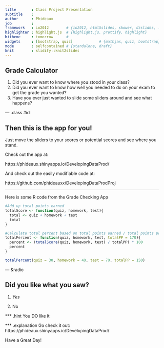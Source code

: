 ```yaml
---
title       : Class Project Presentation
subtitle    : 
author      : Phideaux
job         : 
framework   : io2012        # {io2012, html5slides, shower, dzslides, ...}
highlighter : highlight.js  # {highlight.js, prettify, highlight}
hitheme     : tomorrow      # 
widgets     : [bootstrap, quiz]            # {mathjax, quiz, bootstrap}
mode        : selfcontained # {standalone, draft}
knit        : slidify::knit2slides
---
```


## Grade Calculator

1. Did you ever want to know where you stood in your class?
2. Did you ever want to know how well you needed to do on your exam to get the grade you wanted?
3. Have you ever just wanted to slide some sliders around and see what happens?


--- .class #id 

## Then this is the app for you!



Just move the sliders to your scores or potential scores and see where you stand. 

Check out the app at:

https://phideaux.shinyapps.io/DevelopingDataProd/

And check out the easily modifiable code at:

https://github.com/phideauxx/DevelopingDataProdProj

---

Here is some R code from the Grade Checking App

```r
#Add up total points earned
totalScore <- function(quiz, homework, test){
  total <- quiz + homework + test
  total
}

#Calculate total percent based on total points earned / total points possible * 100
totalPercent <- function(quiz, homework, test, totalPP = 170){
  percent <- (totalScore(quiz, homework, test) / totalPP) * 100
  percent
}

totalPercent(quiz = 30, homework = 40, test = 70, totalPP = 150)
```

--- &radio

## Did you like what you saw?

1. _Yes_

2. No

*** .hint
You DO like it

*** .explanation
Go check it out: https://phideaux.shinyapps.io/DevelopingDataProd/

Have a Great Day!